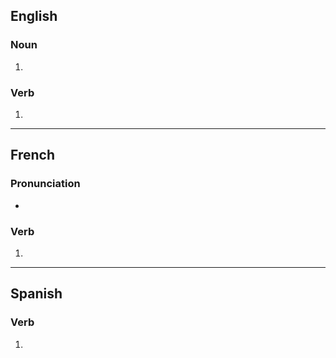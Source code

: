 {{also|anastomosés}}
==English==

===Noun===
{{head|en|noun form}}

# {{en-irregular plural of|ending=es|anastomosis}}

===Verb===
{{head|en|verb form}}

# {{en-third-person singular of|anastomose}}

----

==French==

===Pronunciation===
* {{homophones|fr|anastomose|anastomosent}}

===Verb===
{{head|fr|verb form}}

# {{inflection of|fr|anastomoser||2|s|pres|ind//sub}}

----

==Spanish==

===Verb===
{{head|es|verb form}}

# {{es-verb form of|anastomosarse}}